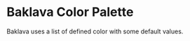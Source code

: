 
<Meta title="Design System/Colors" />

# Baklava Color Palette

Baklava uses a list of defined color with some default values.

<ColorPalette>
  <ColorItem
    title="--bl-color-primary"
    subtitle="Primary Color"
    colors={{ '': 'var(--bl-color-primary)', '--highlight': 'var(--bl-color-primary-highlight)', '--contrast': 'var(--bl-color-primary-contrast)' }}
  />
  <ColorItem
    title="--bl-color-success"
    subtitle="Success Color"
    colors={{ '': 'var(--bl-color-success)', '--highlight': 'var(--bl-color-success-highlight)', '--contrast': 'var(--bl-color-success-contrast)' }}
  />
  <ColorItem
    title="--bl-color-danger"
    subtitle="Danger Color"
    colors={{ '': 'var(--bl-color-danger)', '--highlight': 'var(--bl-color-danger-highlight)', '--contrast': 'var(--bl-color-danger-contrast)' }}
  />
  <ColorItem
    title="--bl-color-warning"
    subtitle="Warning Color"
    colors={{ '': 'var(--bl-color-warning)', '--highlight': 'var(--bl-color-warning-highlight)', '--contrast': 'var(--bl-color-warning-contrast)' }}
  />
  <ColorItem
    title="--bl-color-info"
    subtitle="Info Color"
    colors={{ '': 'var(--bl-color-info)', '--highlight': 'var(--bl-color-info-highlight)', '--contrast': 'var(--bl-color-info-contrast)' }}
  />
  <ColorItem
    title="--bl-color-neutral"
    subtitle="Neutral Colors"
    colors={{
        '--none': 'var(--bl-color-neutral-none)',
        '--darkest': 'var(--bl-color-neutral-darkest)',
        '--darker': 'var(--bl-color-neutral-darker)',
        '--dark': 'var(--bl-color-neutral-dark)',
        '--light' : 'var(--bl-color-neutral-light)',
        '--lighter' : 'var(--bl-color-neutral-lighter)',
        '--lightest' : 'var(--bl-color-neutral-lightest)',
        '--full' : 'var(--bl-color-neutral-full)',
    }}
  />
</ColorPalette>
